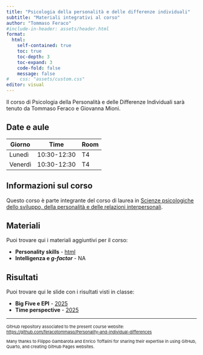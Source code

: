 ```yaml
---
title: "Psicologia della personalità e delle differenze individuali"
subtitle: "Materiali integrativi al corso"
author: "Tommaso Feraco"
#include-in-header: assets/header.html
format: 
  html:
    self-contained: true
    toc: true   
    toc-depth: 3 
    toc-expand: 3 
    code-fold: false 
    message: false
#    css: "assets/custom.css"
editor: visual
---
```


Il corso di Psicologia della Personalità e delle Differenze Individuali sarà tenuto da Tommaso Feraco e Giovanna Mioni.

## Date e aule

| Giorno  | Time        | Room |
|---------|-------------|------|
| Lunedì  | 10:30-12:30 | T4   |
| Venerdì | 10:30-12:30 | T4   |

## Informazioni sul corso

Questo corso è parte integrante del corso di laurea in [Scienze psicologiche dello sviluppo, della personalità e delle relazioni interpersonali](https://www.psicologia.unipd.it/offerta-didattica/corsi-di-laurea/?tipo=L&ordinamento=2023&key=PS2295).

## Materiali

Puoi trovare qui i materiali aggiuntivi per il corso:

-   **Personality skills** - [html](https://feracotommaso.github.io/Personality-and-individual-differences/chapters/personalitySkills.html){target="_blank"} <!--# - pdf -->
-   **Intelligenza e *g-factor*** - NA

## Risultati

Puoi trovare qui le slide con i risultati visti in classe:

-   **Big Five e EPI** - [2025](https://feracotommaso.github.io/Personality-and-individual-differences/results/2025/1.RisultatiBF.html)
-   **Time perspective** - [2025](https://feracotommaso.github.io/Personality-and-individual-differences/results/2025/2.RisultatiZimbardo.html)

------------------------------------------------------------------------

::: {style="font-size:11px;"}
GitHub repository associated to the present course website: <https://github.com/feracotommaso/Personality-and-individual-differences>

Many thanks to Filippo Gambarota and Enrico Toffalini for sharing their expertise in using GitHub, Quarto, and creating GitHub Pages websites.
:::
